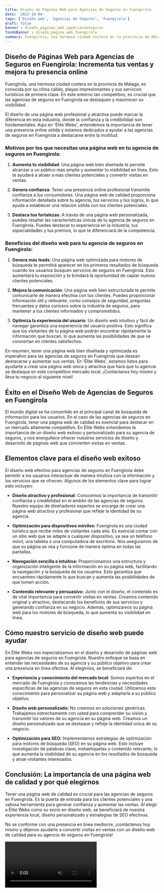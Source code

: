 ```yaml
---
title: Diseño de Páginas Web para Agencias de Seguros en Fuengirola
date: '2023-10-04'
tags: ['Diseño web', 'Agencias de Seguros', 'Fuengirola']
draft: false
banner : diseño_paginas_web_agenciasdeseguros
fondoBanner : diseño_pagina_web_fuengirola
summary: Fuengirola, una hermosa ciudad costera en la provincia de Málaga, es conocida por su clima cálido, playas impresionantes y sus servicios turísticos de primera clase. En este entorno tan competitivo, es crucial que las agencias de seguros en Fuengirola se destaquen y maximicen su visibilidad.
---
```


## Diseño de Páginas Web para Agencias de Seguros en Fuengirola: Incrementa tus ventas y mejora tu presencia online

Fuengirola, una hermosa ciudad costera en la provincia de Málaga, es conocida por su clima cálido, playas impresionantes y sus servicios turísticos de primera clase. En este entorno tan competitivo, es crucial que las agencias de seguros en Fuengirola se destaquen y maximicen su visibilidad.

El diseño de una página web profesional y atractiva puede marcar la diferencia en esta industria, donde la confianza y la credibilidad son fundamentales. Aquí en 'Élite Webs', entendemos la importancia de tener una presencia online sólida y estamos dedicados a ayudar a las agencias de seguros en Fuengirola a destacarse entre la multitud.

### Motivos por los que necesitas una página web en tu agencia de seguros en Fuengirola:

1. **Aumenta tu visibilidad**: Una página web bien diseñada te permite alcanzar a un público más amplio y aumentar tu visibilidad en línea. Esto te ayudará a atraer a más clientes potenciales y convertir visitas en ventas.

2. **Genera confianza**: Tener una presencia online profesional transmite confianza a los consumidores. Una página web de calidad proporciona información detallada sobre tu agencia, tus servicios y tus logros, lo que ayuda a establecer una relación sólida con tus clientes potenciales.

3. **Destaca tus fortalezas**: A través de una página web personalizada, puedes resaltar las características únicas de tu agencia de seguros en Fuengirola. Puedes destacar tu experiencia en la industria, tus especialidades y tus premios, lo que te diferenciará de la competencia.

### Beneficios del diseño web para tu agencia de seguros en Fuengirola:

1. **Genera más leads**: Una página web optimizada para motores de búsqueda te permitirá aparecer en los primeros resultados de búsqueda cuando los usuarios busquen servicios de seguros en Fuengirola. Esto aumentará tu exposición y te brindará la oportunidad de captar nuevos clientes potenciales.

2. **Mejora la comunicación**: Una página web bien estructurada te permite comunicarte de manera efectiva con tus clientes. Puedes proporcionar información útil y relevante, como consejos de seguridad, preguntas frecuentes y datos curiosos sobre la industria de seguros, para mantener a tus clientes informados y comprometidos.

3. **Optimiza la experiencia del usuario**: Un diseño web intuitivo y fácil de navegar garantiza una experiencia del usuario positiva. Esto significa que los visitantes de tu página web podrán encontrar rápidamente la información que buscan, lo que aumenta las posibilidades de que se conviertan en clientes satisfechos.

En resumen, tener una página web bien diseñada y optimizada es imperativo para las agencias de seguros en Fuengirola que desean destacarse y aumentar sus ventas. En 'Élite Webs', estamos listos para ayudarte a crear una página web única y atractiva que hará que tu agencia se destaque en este competitivo mercado local. ¡Contáctanos hoy mismo y lleva tu negocio al siguiente nivel!

<GifSeo />

<Cta />

## Éxito en el Diseño Web de Agencias de Seguros en Fuengirola

El mundo digital se ha convertido en el principal canal de búsqueda de información para los usuarios. En el caso de las agencias de seguros en Fuengirola, tener una página web de calidad es esencial para destacar en un mercado altamente competitivo. En Élite Webs entendemos la importancia de un diseño web exitoso y personalizado para su agencia de seguros, y nos enorgullece ofrecer nuestros servicios de diseño y desarrollo de páginas web que convierten visitas en ventas.

## Elementos clave para el diseño web exitoso

El diseño web efectivo para agencias de seguros en Fuengirola debe permitir a los usuarios interactuar de manera intuitiva con la información y los servicios que se ofrecen. Algunos de los elementos clave para lograr esto incluyen:

- **Diseño atractivo y profesional:** Conocemos la importancia de transmitir confianza y credibilidad en el ámbito de las agencias de seguros. Nuestro equipo de diseñadores expertos se encarga de crear una página web atractiva y profesional que refleje la identidad de su agencia.

- **Optimización para dispositivos móviles:** Fuengirola es una ciudad turística que recibe miles de visitantes cada año. Es esencial contar con un sitio web que se adapte a cualquier dispositivo, ya sea un teléfono móvil, una tableta o una computadora de escritorio. Nos aseguramos de que su página se vea y funcione de manera óptima en todas las pantallas.

- **Navegación sencilla e intuitiva:** Proporcionamos una estructura y organización inteligente de la información en su página web, facilitando la navegación y la búsqueda de los usuarios. Esto garantiza que encuentren rápidamente lo que buscan y aumenta las posibilidades de que tomen acción.

- **Contenido relevante y persuasivo:** Junto con el diseño, el contenido es de vital importancia para convertir visitas en ventas. Creamos contenido original y atractivo, destacando los beneficios de sus servicios y generando confianza en su negocio. Además, optimizamos su página web para los motores de búsqueda, lo que aumenta su visibilidad en línea.

## Cómo nuestro servicio de diseño web puede ayudar

En Élite Webs nos especializamos en el diseño y desarrollo de páginas web para agencias de seguros en Fuengirola. Nuestro enfoque se basa en entender las necesidades de su agencia y su público objetivo para crear una presencia en línea efectiva. Al elegirnos, se beneficiará de:

- **Experiencia y conocimiento del mercado local:** Somos expertos en el mercado de Fuengirola y conocemos las tendencias y necesidades específicas de las agencias de seguros en esta ciudad. Utilizamos este conocimiento para personalizar su página web y adaptarla a su público objetivo.

- **Diseño web personalizado:** No creemos en soluciones genéricas. Trabajamos estrechamente con usted para comprender su visión y transmitir los valores de su agencia en su página web. Creamos un diseño personalizado que se destaque y refleje la identidad única de su negocio.

- **Optimización para SEO:** Implementamos estrategias de optimización para motores de búsqueda (SEO) en su página web. Esto incluye investigación de palabras clave, metaetiquetas y contenido relevante, lo que aumenta la visibilidad de su agencia en los resultados de búsqueda y atrae visitantes interesados.

## Conclusión: La importancia de una página web de calidad y por qué elegirnos

Tener una página web de calidad es crucial para las agencias de seguros en Fuengirola. Es la puerta de entrada para los clientes potenciales y una valiosa herramienta para generar confianza y aumentar las ventas. Al elegir a Élite Webs como su socio en diseño web, se beneficiará de nuestra experiencia local, diseño personalizado y estrategias de SEO efectivas.

No se conforme con una presencia en línea mediocre, ¡contáctenos hoy mismo y déjenos ayudarle a convertir visitas en ventas con un diseño web de calidad para su agencia de seguros en Fuengirola!

<Video />

<CtaBot job='Agencias de Seguros' city='Fuengirola'/>

<Gmaps query='Fuengirola+españa+maps' />